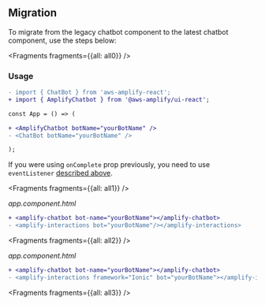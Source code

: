 ## Migration

To migrate from the legacy chatbot component to the latest chatbot component, use the steps below:


<Fragments fragments={{all: all0}} />

### Usage

<FilterContent framework="react">

```diff
- import { ChatBot } from 'aws-amplify-react';
+ import { AmplifyChatbot } from '@aws-amplify/ui-react';

const App = () => (

+ <AmplifyChatbot botName="yourBotName" />
- <ChatBot botName="yourBotName" />

);
```

If you were using `onComplete` prop previously, you need to use `eventListener` [described above](/ui/interactions/chatbot#listening-to-chat-fulfillment).

</FilterContent>

<FilterContent framework="angular">


<Fragments fragments={{all: all1}} />

_app.component.html_

```diff
+ <amplify-chatbot bot-name="yourBotName"></amplify-chatbot>
- <amplify-interactions bot="yourBotName"/></amplify-interactions>
```

</FilterContent>

<FilterContent framework="ionic">


<Fragments fragments={{all: all2}} />

_app.component.html_

```diff
+ <amplify-chatbot bot-name="yourBotName"></amplify-chatbot>
- <amplify-interactions framework="Ionic" bot="yourBotName"></amplify-interactions>
```

</FilterContent>

<FilterContent framework="vue">


<Fragments fragments={{all: all3}} />

</FilterContent>

